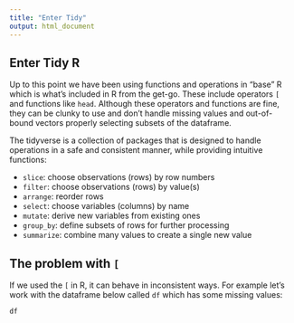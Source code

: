 ```yaml
---
title: "Enter Tidy"
output: html_document
---
```


## Enter Tidy R

Up to this point we have been using functions and operations in "base" R which is what's included in R from the get-go. These include operators `[` and functions like `head`. Although these operators and functions are fine, they can be clunky to use and don't handle missing values and out-of-bound vectors properly selecting subsets of the dataframe.

The tidyverse is a collection of packages that is designed to handle operations in a safe and consistent manner, while providing intuitive functions:

- `slice`: choose observations (rows) by row numbers
- `filter`: choose observations (rows) by value(s)
- `arrange`: reorder rows
- `select`: choose variables (columns) by name
- `mutate`: derive new variables from existing ones
- `group_by`: define subsets of rows for further processing
- `summarize`: combine many values to create a single new value

## The problem with `[`

If we used the `[` in R, it can behave in inconsistent ways. For example let's work with the dataframe below called `df` which has some missing values:

```r
df
```
